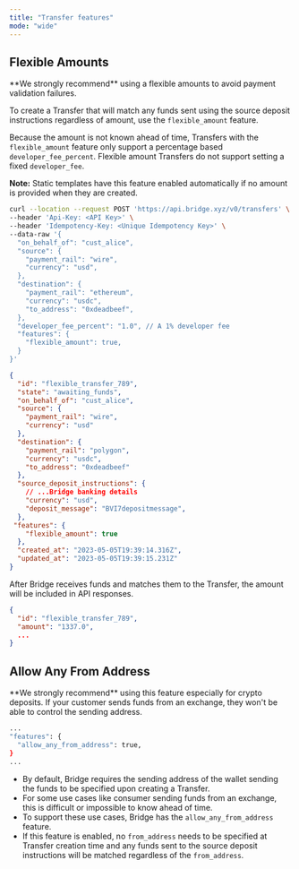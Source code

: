 ```yaml
---
title: "Transfer features"
mode: "wide"
---
```


## **Flexible Amounts**

<Tip>
  **We strongly recommend** using a flexible amounts to avoid payment validation failures.
</Tip>

To create a Transfer that will match any funds sent using the source deposit instructions regardless of amount, use the `flexible_amount` feature.

Because the amount is not known ahead of time, Transfers with the `flexible_amount` feature only support a percentage based `developer_fee_percent`. Flexible amount Transfers do not support setting a fixed `developer_fee`.

**Note:** Static templates have this feature enabled automatically if no amount is provided when they are created.

```bash Request expandable
curl --location --request POST 'https://api.bridge.xyz/v0/transfers' \
--header 'Api-Key: <API Key>' \
--header 'Idempotency-Key: <Unique Idempotency Key>' \
--data-raw '{
  "on_behalf_of": "cust_alice",
  "source": {
    "payment_rail": "wire",
    "currency": "usd",
  },
  "destination": {
    "payment_rail": "ethereum",
    "currency": "usdc",
    "to_address": "0xdeadbeef",
  },
  "developer_fee_percent": "1.0", // A 1% developer fee
  "features": {
    "flexible_amount": true,
  }
}'
```

```json Response expandable
{
  "id": "flexible_transfer_789",
  "state": "awaiting_funds",
  "on_behalf_of": "cust_alice",
  "source": {
    "payment_rail": "wire",
    "currency": "usd"
  },
  "destination": {
    "payment_rail": "polygon",
    "currency": "usdc",
    "to_address": "0xdeadbeef"
  },
  "source_deposit_instructions": {
    // ...Bridge banking details
    "currency": "usd",
    "deposit_message": "BVI7depositmessage",
  },
 "features": {
    "flexible_amount": true
  },
  "created_at": "2023-05-05T19:39:14.316Z",
  "updated_at": "2023-05-05T19:39:15.231Z"
}
```

After Bridge receives funds and matches them to the Transfer, the amount will be included in API responses.

```json Response
{
  "id": "flexible_transfer_789",
  "amount": "1337.0",
  ...
}
```

## **Allow Any From Address**

<Tip>
  **We strongly recommend** using this feature especially for crypto deposits. If your customer sends funds from an exchange, they won't be able to control the sending address.
</Tip>

```bash Request
...
"features": {
  "allow_any_from_address": true,
}
...
```

- By default, Bridge requires the sending address of the wallet sending the funds to be specified upon creating a Transfer.
- For some use cases like consumer sending funds from an exchange, this is difficult or impossible to know ahead of time.
- To support these use cases, Bridge has the `allow_any_from_address` feature.
- If this feature is enabled, no `from_address` needs to be specified at Transfer creation time and any funds sent to the source deposit instructions will be matched regardless of the `from_address`.